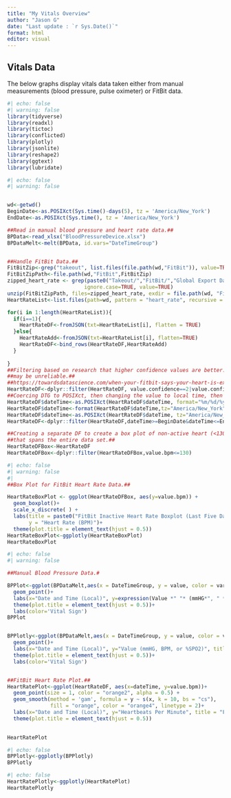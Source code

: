 ```yaml
---
title: "My Vitals Overview"
author: "Jason G"
date: "Last update : `r Sys.Date()`"
format: html
editor: visual
---
```


## Vitals Data

The below graphs display vitals data taken either from manual measurements (blood pressure, pulse oximeter) or FitBit data.

```r
#| echo: false
#| warning: false
library(tidyverse)
library(readxl)
library(tictoc)
library(conflicted)
library(plotly)
library(jsonlite)
library(reshape2)
library(ggtext)
library(lubridate)
```

```r
#| echo: false
#| warning: false


wd<-getwd()
BeginDate<-as.POSIXct(Sys.time()-days(5), tz = 'America/New_York')
EndDate<-as.POSIXct(Sys.time(), tz = 'America/New_York')

##Read in manual blood pressure and heart rate data.##
BPData<-read_xlsx("BloodPressureDevice.xlsx")
BPDataMelt<-melt(BPData, id.vars="DateTimeGroup")


##Handle FitBit Data.##
FitBitZip<-grep("takeout", list.files(file.path(wd,"FitBit")), value=TRUE)
FitBitZipPath<-file.path(wd,"FitBit",FitBitZip)
zipped_heart_rate <- grep(paste0("Takeout/","FitBit/","Global Export Data/",'heart_rate.'), unzip(file.path(wd,"FitBit",FitBitZip), list=TRUE)$Name, 
                         ignore.case=TRUE, value=TRUE)
unzip(FitBitZipPath, files=zipped_heart_rate, exdir = file.path(wd, "FitBit","FitBitHeartRate"), overwrite = TRUE)
HeartRateList<-list.files(path=wd, pattern = "heart_rate", recursive = TRUE)

for(i in 1:length(HeartRateList)){
  if(i==1){
    HeartRateDF<-fromJSON(txt=HeartRateList[i], flatten = TRUE)
  }else{
    HeartRateAdd<-fromJSON(txt=HeartRateList[i], flatten=TRUE)
    HeartRateDF<-bind_rows(HeartRateDF,HeartRateAdd)
  }
  
}
##Filtering based on research that higher confidence values are better. 0 and 1##
##may be unreliable.##
##https://towardsdatascience.com/when-your-fitbit-says-your-heart-is-exploding-should-you-care-4e47aa5bf452##
HeartRateDF<-dplyr::filter(HeartRateDF, value.confidence==2|value.confidence==3)
##Coercing DTG to POSIXct, then changing the value to local time, then back to POSIXct##
HeartRateDF$dateTime<-as.POSIXct(HeartRateDF$dateTime, format="%m/%d/%y %H:%M:%S", tz="UTC")
HeartRateDF$dateTime<-format(HeartRateDF$dateTime,tz="America/New_York", usetz = TRUE)
HeartRateDF$dateTime<-as.POSIXct(HeartRateDF$dateTime, tz="America/New_York")
HeartRateDF<-dplyr::filter(HeartRateDF,dateTime>=BeginDate&dateTime<=EndDate)

##Creating a separate DF to create a box plot of non-active heart (<130 BPM)##
##that spans the entire data set.##
HeartRateDFBox<-HeartRateDF
HeartRateDFBox<-dplyr::filter(HeartRateDFBox,value.bpm<=130)
```

```r
#| echo: false
#| warning: false
#| 
##Box Plot for FitBit Heart Rate Data.##

HeartRateBoxPlot <- ggplot(HeartRateDFBox, aes(y=value.bpm)) + 
  geom_boxplot()+ 
  scale_x_discrete( ) +
  labs(title = paste0("FitBit Inactive Heart Rate Boxplot (Last Five Days) N= ", nrow(HeartRateDFBox), " Samples"),
       y = "Heart Rate (BPM)")+
  theme(plot.title = element_text(hjust = 0.5))
HeartRateBoxPlot<-ggplotly(HeartRateBoxPlot)
HeartRateBoxPlot
```

```r
#| echo: false
#| warning: false

##Manual Blood Pressure Data.#

BPPlot<-ggplot(BPDataMelt,aes(x = DateTimeGroup, y = value, color = variable)) + 
  geom_point()+
  labs(x="Date and Time (Local)", y=expression(Value *" "* (mmHG*", " * BPM *", "* or * " %" * SpO[2])), title = "Manual Vitals Data")+
  theme(plot.title = element_text(hjust = 0.5))+ 
  labs(color='Vital Sign')
BPPlot


BPPlotly<-ggplot(BPDataMelt,aes(x = DateTimeGroup, y = value, color = variable)) + 
  geom_point()+
  labs(x="Date and Time (Local)", y="Value (mmHG, BPM, or %SPO2)", title = "Manual Vitals Data")+
  theme(plot.title = element_text(hjust = 0.5))+ 
  labs(color='Vital Sign')


##FitBit Heart Rate Plot.##
HeartRatePlot<-ggplot(HeartRateDF, aes(x=dateTime, y=value.bpm))+
  geom_point(size = 1, color = "orange2", alpha = 0.5) +
  geom_smooth(method = 'gam', formula = y ~ s(x, k = 10, bs = "cs"),
              fill = "orange", color = "orange4", linetype = 2)+
  labs(x="Date and Time (Local)", y="Heartbeats Per Minute", title = "FitBit Heartbeat Data (Last Five Days)")+
  theme(plot.title = element_text(hjust = 0.5))
  

HeartRatePlot
```

```r
#| echo: false
BPPlotly<-ggplotly(BPPlotly)
BPPlotly
```

```r
#| echo: false
HeartRatePlotly<-ggplotly(HeartRatePlot)
HeartRatePlotly
```
